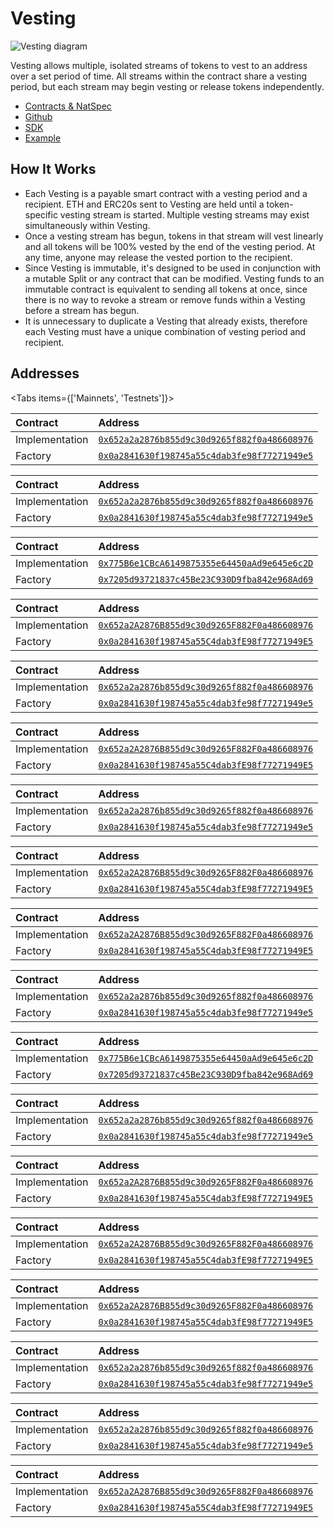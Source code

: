 
# Vesting

![Vesting diagram](./img/diagram_vesting.png)

Vesting allows multiple, isolated streams of tokens to vest to an address over a
set period of time. All streams within the contract share a vesting period, but
each stream may begin vesting or release tokens independently.

- [Contracts & NatSpec](https://github.com/0xSplits/splits-vesting/tree/master/src)
- [Github](https://github.com/0xSplits/splits-vesting)
- [SDK](/dev/sdk/vesting)
- [Example](https://app.0xsplits.xyz/accounts/0xF29Ff96aaEa6C9A1fBa851f74737f3c069d4f1a9/)

## How It Works

- Each Vesting is a payable smart contract with a vesting period and a
  recipient. ETH and ERC20s sent to Vesting are held until a token-specific
  vesting stream is started. Multiple vesting streams may exist simultaneously
  within Vesting.
- Once a vesting stream has begun, tokens in that stream will vest linearly and
  all tokens will be 100% vested by the end of the vesting period. At any time,
  anyone may release the vested portion to the recipient.
- Since Vesting is immutable, it's designed to be used in conjunction with a
  mutable Split or any contract that can be modified. Vesting funds to an
  immutable contract is equivalent to sending all tokens at once, since there is
  no way to revoke a stream or remove funds within a Vesting before a stream has
  begun.
- It is unnecessary to duplicate a Vesting that already exists, therefore each
  Vesting must have a unique combination of vesting period and recipient.

## Addresses

<Tabs items={['Mainnets', 'Testnets']}>

<Tab>

<Toggle title="Ethereum - 1">

| Contract       | Address                                                                                                                      |
| :------------- | :--------------------------------------------------------------------------------------------------------------------------- |
| Implementation | [`0x652a2a2876b855d9c30d9265f882f0a486608976`](https://etherscan.io/address/0x652a2a2876b855d9c30d9265f882f0a486608976#code) |
| Factory        | [`0x0a2841630f198745a55c4dab3fe98f77271949e5`](https://etherscan.io/address/0x0a2841630f198745a55c4dab3fe98f77271949e5#code) |

</Toggle>

<Toggle title="Optimism – 10">

| Contract       | Address                                                                                                                                 |
| :------------- | :-------------------------------------------------------------------------------------------------------------------------------------- |
| Implementation | [`0x652a2a2876b855d9c30d9265f882f0a486608976`](https://optimistic.etherscan.io/address/0x652a2a2876b855d9c30d9265f882f0a486608976#code) |
| Factory        | [`0x0a2841630f198745a55c4dab3fe98f77271949e5`](https://optimistic.etherscan.io/address/0x0a2841630f198745a55c4dab3fe98f77271949e5#code) |

</Toggle>

<Toggle title="BSC – 56">

| Contract       | Address                                                                                                                     |
| :------------- | :-------------------------------------------------------------------------------------------------------------------------- |
| Implementation | [`0x775B6e1CBcA6149875355e64450aAd9e645e6c2D`](https://bscscan.com/address/0x775B6e1CBcA6149875355e64450aAd9e645e6c2D#code) |
| Factory        | [`0x7205d93721837c45Be23C930D9fba842e968Ad69`](https://bscscan.com/address/0x7205d93721837c45Be23C930D9fba842e968Ad69#code) |

</Toggle>

<Toggle title="Gnosis – 100">

| Contract       | Address                                                                                                                       |
| :------------- | :---------------------------------------------------------------------------------------------------------------------------- |
| Implementation | [`0x652a2A2876B855d9c30d9265F882F0a486608976`](https://gnosisscan.io/address/0x652a2A2876B855d9c30d9265F882F0a486608976#code) |
| Factory        | [`0x0a2841630f198745a55C4dab3fE98f77271949E5`](https://gnosisscan.io/address/0x0a2841630f198745a55C4dab3fE98f77271949E5#code) |

</Toggle>

<Toggle title="Polygon – 137">

| Contract       | Address                                                                                                                         |
| :------------- | :------------------------------------------------------------------------------------------------------------------------------ |
| Implementation | [`0x652a2a2876b855d9c30d9265f882f0a486608976`](https://polygonscan.com/address/0x652a2a2876b855d9c30d9265f882f0a486608976#code) |
| Factory        | [`0x0a2841630f198745a55c4dab3fe98f77271949e5`](https://polygonscan.com/address/0x0a2841630f198745a55c4dab3fe98f77271949e5#code) |

</Toggle>

<Toggle title="Fantom – 250">

| Contract       | Address                                                                                                                     |
| :------------- | :-------------------------------------------------------------------------------------------------------------------------- |
| Implementation | [`0x652a2A2876B855d9c30d9265F882F0a486608976`](https://ftmscan.com/address/0x652a2A2876B855d9c30d9265F882F0a486608976#code) |
| Factory        | [`0x0a2841630f198745a55C4dab3fE98f77271949E5`](https://ftmscan.com/address/0x0a2841630f198745a55C4dab3fE98f77271949E5#code) |

</Toggle>

<Toggle title="Arbitrum – 42161">

| Contract       | Address                                                                                                                     |
| :------------- | :-------------------------------------------------------------------------------------------------------------------------- |
| Implementation | [`0x652a2a2876b855d9c30d9265f882f0a486608976`](https://arbiscan.io/address/0x652a2a2876b855d9c30d9265f882f0a486608976#code) |
| Factory        | [`0x0a2841630f198745a55c4dab3fe98f77271949e5`](https://arbiscan.io/address/0x0a2841630f198745a55c4dab3fe98f77271949e5#code) |

</Toggle>

<Toggle title="Avalanche – 43114">

| Contract       | Address                                                                                                                      |
| :------------- | :--------------------------------------------------------------------------------------------------------------------------- |
| Implementation | [`0x652a2A2876B855d9c30d9265F882F0a486608976`](https://snowtrace.io/address/0x652a2A2876B855d9c30d9265F882F0a486608976#code) |
| Factory        | [`0x0a2841630f198745a55C4dab3fE98f77271949E5`](https://snowtrace.io/address/0x0a2841630f198745a55C4dab3fE98f77271949E5#code) |

</Toggle>

<Toggle title="Aurora – 1313161554">

| Contract       | Address                                                                                                                        |
| :------------- | :----------------------------------------------------------------------------------------------------------------------------- |
| Implementation | [`0x652a2A2876B855d9c30d9265F882F0a486608976`](https://aurorascan.dev/address/0x652a2A2876B855d9c30d9265F882F0a486608976#code) |
| Factory        | [`0x0a2841630f198745a55C4dab3fE98f77271949E5`](https://aurorascan.dev/address/0x0a2841630f198745a55C4dab3fE98f77271949E5#code) |

</Toggle>

</Tab>

<Tab>

<Toggle title="Goerli - 5">

| Contract       | Address                                                                                                                             |
| :------------- | :---------------------------------------------------------------------------------------------------------------------------------- |
| Implementation | [`0x652a2a2876b855d9c30d9265f882f0a486608976`](https://goerli.etherscan.io/address/0x652a2a2876b855d9c30d9265f882f0a486608976#code) |
| Factory        | [`0x0a2841630f198745a55c4dab3fe98f77271949e5`](https://goerli.etherscan.io/address/0x0a2841630f198745a55c4dab3fe98f77271949e5#code) |

</Toggle>

<Toggle title="BSC Testnet – 97">

| Contract       | Address                                                                                                                             |
| :------------- | :---------------------------------------------------------------------------------------------------------------------------------- |
| Implementation | [`0x775B6e1CBcA6149875355e64450aAd9e645e6c2D`](https://testnet.bscscan.com/address/0x775B6e1CBcA6149875355e64450aAd9e645e6c2D#code) |
| Factory        | [`0x7205d93721837c45Be23C930D9fba842e968Ad69`](https://testnet.bscscan.com/address/0x7205d93721837c45Be23C930D9fba842e968Ad69#code) |

</Toggle>

<Toggle title="Optimism Goerli – 420">

| Contract       | Address                                                                                                                                      |
| :------------- | :------------------------------------------------------------------------------------------------------------------------------------------- |
| Implementation | [`0x652a2a2876b855d9c30d9265f882f0a486608976`](https://goerli-optimism.etherscan.io/address/0x652a2a2876b855d9c30d9265f882f0a486608976#code) |
| Factory        | [`0x0a2841630f198745a55c4dab3fe98f77271949e5`](https://goerli-optimism.etherscan.io/address/0x0a2841630f198745a55c4dab3fe98f77271949e5#code) |

</Toggle>

<Toggle title="Fantom Testnet – 4002">

| Contract       | Address                                                                                                                             |
| :------------- | :---------------------------------------------------------------------------------------------------------------------------------- |
| Implementation | [`0x652a2A2876B855d9c30d9265F882F0a486608976`](https://testnet.ftmscan.com/address/0x652a2A2876B855d9c30d9265F882F0a486608976#code) |
| Factory        | [`0x0a2841630f198745a55C4dab3fE98f77271949E5`](https://testnet.ftmscan.com/address/0x0a2841630f198745a55C4dab3fE98f77271949E5#code) |

</Toggle>

<Toggle title="Gnosis Chiado – 10200">

| Contract       | Address                                                                                                                                                        |
| :------------- | :------------------------------------------------------------------------------------------------------------------------------------------------------------- |
| Implementation | [`0x652a2A2876B855d9c30d9265F882F0a486608976`](https://blockscout.com/gnosis/chiado/address/0x652a2A2876B855d9c30d9265F882F0a486608976/contracts#address-tabs) |
| Factory        | [`0x0a2841630f198745a55C4dab3fE98f77271949E5`](https://blockscout.com/gnosis/chiado/address/0x0a2841630f198745a55C4dab3fE98f77271949E5/contracts#address-tabs) |

</Toggle>

<Toggle title="Avalanche Fuji – 43113">

| Contract       | Address                                                                                                                              |
| :------------- | :----------------------------------------------------------------------------------------------------------------------------------- |
| Implementation | [`0x652a2A2876B855d9c30d9265F882F0a486608976`](https://testnet.snowtrace.io/address/0x652a2A2876B855d9c30d9265F882F0a486608976#code) |
| Factory        | [`0x0a2841630f198745a55C4dab3fE98f77271949E5`](https://testnet.snowtrace.io/address/0x0a2841630f198745a55C4dab3fE98f77271949E5#code) |

</Toggle>

<Toggle title="Polygon Mumbai – 80001">

| Contract       | Address                                                                                                                                |
| :------------- | :------------------------------------------------------------------------------------------------------------------------------------- |
| Implementation | [`0x652a2a2876b855d9c30d9265f882f0a486608976`](https://mumbai.polygonscan.com/address/0x652a2a2876b855d9c30d9265f882f0a486608976#code) |
| Factory        | [`0x0a2841630f198745a55c4dab3fe98f77271949e5`](https://mumbai.polygonscan.com/address/0x0a2841630f198745a55c4dab3fe98f77271949e5#code) |

</Toggle>

<Toggle title="Arbitrum Goerli – 421613">

| Contract       | Address                                                                                                                                                              |
| :------------- | :------------------------------------------------------------------------------------------------------------------------------------------------------------------- |
| Implementation | [`0x652a2a2876b855d9c30d9265f882f0a486608976`](https://goerli-rollup-explorer.arbitrum.io/address/0x652a2a2876b855d9c30d9265f882f0a486608976/contracts#address-tabs) |
| Factory        | [`0x0a2841630f198745a55c4dab3fe98f77271949e5`](https://goerli-rollup-explorer.arbitrum.io/address/0x0a2841630f198745a55c4dab3fe98f77271949e5/contracts#address-tabs) |

</Toggle>

<Toggle title="Aurora Testnet – 1313161555">

| Contract       | Address                                                                                                                                |
| :------------- | :------------------------------------------------------------------------------------------------------------------------------------- |
| Implementation | [`0x652a2A2876B855d9c30d9265F882F0a486608976`](https://testnet.aurorascan.dev/address/0x652a2A2876B855d9c30d9265F882F0a486608976#code) |
| Factory        | [`0x0a2841630f198745a55C4dab3fE98f77271949E5`](https://testnet.aurorascan.dev/address/0x0a2841630f198745a55C4dab3fE98f77271949E5#code) |

</Toggle>

</Tab>

</Tabs>
